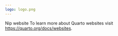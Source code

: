 ```yaml
---
logo: logo.png
---
```


<!-- ![Nip logo](/logo.png)    -->

<style>
  body {
  background-image: url("https://images.pexels.com/photos/189349/pexels-photo-189349.jpeg");
  background-size: cover;
  background-repeat: no-repeat;
}
  
</style>

<centre>
Nip website
To learn more about Quarto websites visit <https://quarto.org/docs/websites>.
</centre>